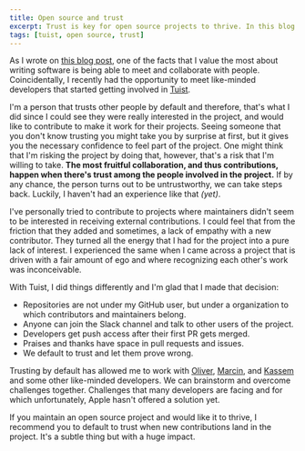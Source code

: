 ```yaml
---
title: Open source and trust
excerpt: Trust is key for open source projects to thrive. In this blog post I explain what trust has meant for Tuist.
tags: [tuist, open source, trust]
---
```


As I wrote on [this blog post](/2019/03/01/software-and-people), one of the facts that I value the most about writing software is being able to meet and collaborate with people. Coincidentally, I recently had the opportunity to meet like-minded developers that started getting involved in [Tuist](https://tuist.io).

I'm a person that trusts other people by default and therefore, that's what I did since I could see they were really interested in the project, and would like to contribute to make it work for their projects. Seeing someone that you don't know trusting you might take you by surprise at first, but it gives you the necessary confidence to feel part of the project. One might think that I'm risking the project by doing that, however, that's a risk that I'm willing to take. **The most fruitful collaboration, and thus contributions, happen when there's trust among the people involved in the project.** If by any chance, the person turns out to be untrustworthy, we can take steps back. Luckily, I haven't had an experience like that _(yet)_.

I've personally tried to contribute to projects where maintainers didn't seem to be interested in receiving external contributions. I could feel that from the friction that they added and sometimes, a lack of empathy with a new contributor. They turned all the energy that I had for the project into a pure lack of interest. I experienced the same when I came across a project that is driven with a fair amount of ego and where recognizing each other's work was inconceivable.

With Tuist, I did things differently and I'm glad that I made that decision:

- Repositories are not under my GitHub user, but under a organization to which contributors and maintainers belong.
- Anyone can join the Slack channel and talk to other users of the project.
- Developers get push access after their first PR gets merged.
- Praises and thanks have space in pull requests and issues.
- We default to trust and let them prove wrong.

Trusting by default has allowed me to work with [Oliver](https://github.com/ollieatkinson), [Marcin](https://github.com/marciniwanicki), and [Kassem](https://github.com/kwridan) and some other like-minded developers. We can brainstorm and overcome challenges together. Challenges that many developers are facing and for which unfortunately, Apple hasn't offered a solution yet.

If you maintain an open source project and would like it to thrive, I recommend you to default to trust when new contributions land in the project. It's a subtle thing but with a huge impact.
